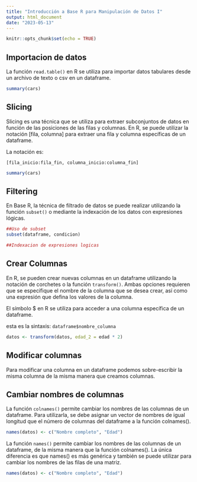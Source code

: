 ```yaml
---
title: "Introducción a Base R para Manipulación de Datos I"
output: html_document
date: "2023-05-13"
---
```


```r
knitr::opts_chunk$set(echo = TRUE)
```

## Importacion de datos
La función `read.table()` en R se utiliza para importar datos tabulares desde un archivo de texto o csv en un dataframe.

```r
summary(cars)
```

## Slicing

Slicing es una técnica que se utiliza para extraer subconjuntos de datos en función de las posiciones de las filas y columnas. En R, se puede utilizar la notación [fila, columna] para extraer una fila y columna específicas de un dataframe.

La notación es: 

`[fila_inicio:fila_fin, columna_inicio:columna_fin]`

```r
summary(cars)
```

## Filtering 

En Base R, la técnica de filtrado de datos se puede realizar utilizando la función `subset()` o mediante la indexación de los datos con expresiones lógicas.

```r
##Uso de subset
subset(dataframe, condicion)

##Indexacion de expresiones logicas
```

## Crear Columnas 
En R, se pueden crear nuevas columnas en un dataframe utilizando la notación de corchetes o la función `transform()`. Ambas opciones requieren que se especifique el nombre de la columna que se desea crear, así como una expresión que defina los valores de la columna. 

El símbolo $ en R se utiliza para acceder a una columna específica de un dataframe. 

esta es la sintaxis: `dataframe$nombre_columna`

```r
datos <- transform(datos, edad_2 = edad * 2)
```

## Modificar columnas 
Para modificar una columna en un dataframe podemos sobre-escribir la misma columna de la misma manera que creamos columnas. 



## Cambiar nombres de columnas

La función `colnames()` permite cambiar los nombres de las columnas de un dataframe. Para utilizarla, se debe asignar un vector de nombres de igual longitud que el número de columnas del dataframe a la función colnames().


```r
names(datos) <- c("Nombre completo", "Edad")
```



La función `names()` permite cambiar los nombres de las columnas de un dataframe, de la misma manera que la función colnames(). La única diferencia es que names() es más genérica y también se puede utilizar para cambiar los nombres de las filas de una matriz.


```r
names(datos) <- c("Nombre completo", "Edad")
```




